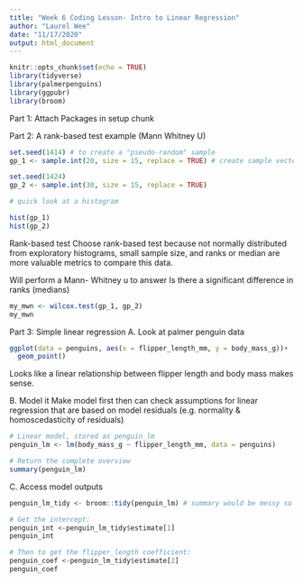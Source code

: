 ```yaml
---
title: "Week 6 Coding Lesson- Intro to Linear Regression"
author: "Laurel Wee"
date: "11/17/2020"
output: html_document
---
```


```r
knitr::opts_chunk$set(echo = TRUE)
library(tidyverse)
library(palmerpenguins)
library(ggpubr)
library(broom)
```

Part 1: Attach Packages in setup chunk

Part 2: A rank-based test example (Mann Whitney U)
```r
set.seed(1414) # to create a "pseudo-random" sample 
gp_1 <- sample.int(20, size = 15, replace = TRUE) # create sample vectors, use 'sample.int' to create random samples with integers from 1 to x, of size=?, and with replacement

set.seed(1424)
gp_2 <- sample.int(30, size = 15, replace = TRUE)

# quick look at a histogram

hist(gp_1)
hist(gp_2)
```

Rank-based test
Choose rank-based test because not normally distributed from exploratory histograms, small sample size, and ranks or median are more valuable metrics to compare this data. 

Will perform a Mann- Whitney u to answer
Is there a significant difference in ranks (medians)

```r
my_mwn <- wilcox.test(gp_1, gp_2)
my_mwn
```

Part 3: Simple linear regression
A. Look at palmer penguin data

```r
ggplot(data = penguins, aes(x = flipper_length_mm, y = body_mass_g))+
  geom_point()
```
Looks like a linear relationship between flipper length and body mass makes sense. 

B. Model it
Make model first then can check assumptions for linear regression that are based on model residuals (e.g. normality & homoscedasticity of residuals)

```r
# Linear model, stored as penguin_lm
penguin_lm <- lm(body_mass_g ~ flipper_length_mm, data = penguins)

# Return the complete overview
summary(penguin_lm)
```

C. Access model outputs
```r
penguin_lm_tidy <- broom::tidy(penguin_lm) # summary would be messy so use 'broom::tidy()'
```
```r
# Get the intercept:
penguin_int <-penguin_lm_tidy$estimate[1]
penguin_int
```
```r
# Then to get the flipper_length coefficient:
penguin_coef <-penguin_lm_tidy$estimate[2]
penguin_coef
```


